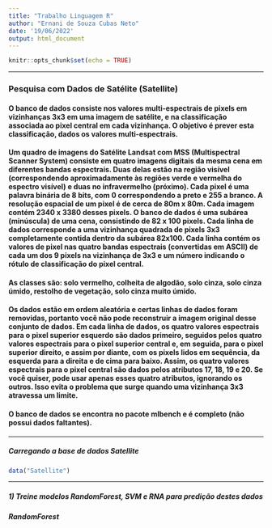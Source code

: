 ```yaml
---
title: "Trabalho Linguagem R"
author: "Ernani de Souza Cubas Neto"
date: '19/06/2022'
output: html_document
---
```


```r
knitr::opts_chunk$set(echo = TRUE)
```

***

### **Pesquisa com Dados de Satélite (Satellite)**

#### O banco de dados consiste nos valores multi-espectrais de pixels em vizinhanças 3x3 em uma imagem de satélite, e na classificação associada ao pixel central em cada vizinhança. O objetivo é prever esta classificação, dados os valores multi-espectrais.

#### Um quadro de imagens do Satélite Landsat com MSS (Multispectral Scanner System) consiste em quatro imagens digitais da mesma cena em diferentes bandas espectrais. Duas delas estão na região visível (correspondendo aproximadamente às regiões verde e vermelha do espectro visível) e duas no infravermelho (próximo). Cada pixel é uma palavra binária de 8 bits, com 0 correspondendo a preto e 255 a branco. A resolução espacial de um pixel é de cerca de 80m x 80m. Cada imagem contém 2340 x 3380 desses pixels. O banco de dados é uma subárea (minúscula) de uma cena, consistindo de 82 x 100 pixels. Cada linha de dados corresponde a uma vizinhança quadrada de pixels 3x3 completamente contida dentro da subárea 82x100. Cada linha contém os valores de pixel nas quatro bandas espectrais (convertidas em ASCII) de cada um dos 9 pixels na vizinhança de 3x3 e um número indicando o rótulo de classificação do pixel central.

#### As classes são: solo vermelho, colheita de algodão, solo cinza, solo cinza úmido, restolho de vegetação, solo cinza muito úmido.

#### Os dados estão em ordem aleatória e certas linhas de dados foram removidas, portanto você não pode reconstruir a imagem original desse conjunto de dados. Em cada linha de dados, os quatro valores espectrais para o pixel superior esquerdo são dados primeiro, seguidos pelos quatro valores espectrais para o pixel superior central e, em seguida, para o pixel superior direito, e assim por diante, com os pixels lidos em sequência, da esquerda para a direita e de cima para baixo. Assim, os quatro valores espectrais para o pixel central são dados pelos atributos 17, 18, 19 e 20. Se você quiser, pode usar apenas esses quatro atributos, ignorando os outros. Isso evita o problema que surge quando uma vizinhança 3x3 atravessa um limite.

#### O banco de dados se encontra no pacote **mlbench** e é completo (não possui dados faltantes).

***
##### **Carregando a base de dados _Satellite_**
```r
data("Satellite")

```
***
##### **1) Treine modelos RandomForest, SVM e RNA para predição destes dados**

##### RandomForest
```r

```

